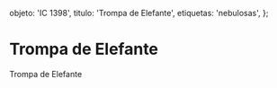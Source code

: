 
  objeto: 'IC 1398',
  titulo: 'Trompa de Elefante',
  etiquetas: 'nebulosas',
};

# Trompa de Elefante

<Imagen
  src="objeto/ic-1398_20121100_1_trompa-pa.jpg"
  fecha="20121100"
/>

 Trompa de Elefante
